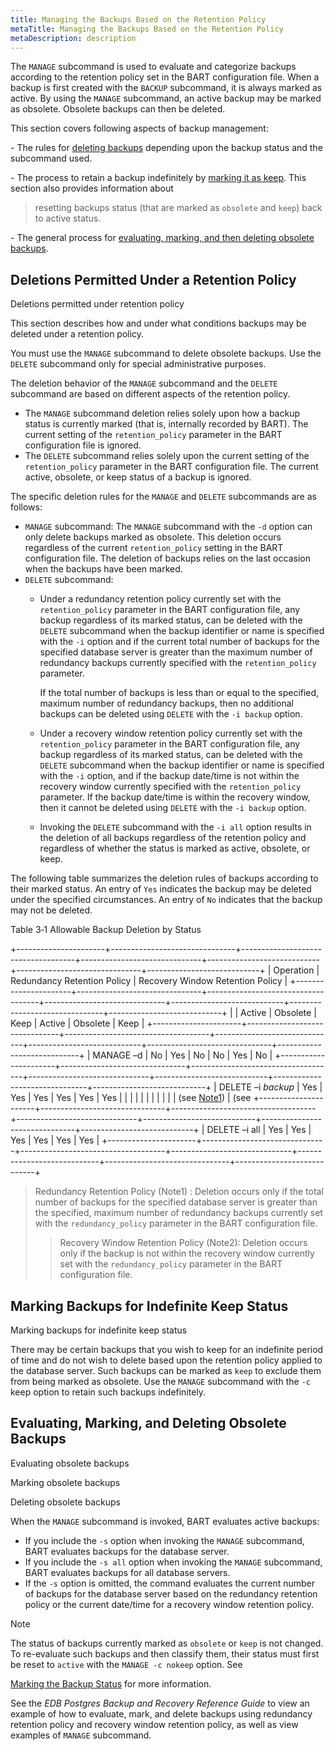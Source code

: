 ```yaml
---
title: Managing the Backups Based on the Retention Policy
metaTitle: Managing the Backups Based on the Retention Policy
metaDescription: description
---
```


The `MANAGE` subcommand is used to evaluate and categorize backups
according to the retention policy set in the BART configuration file.
When a backup is first created with the `BACKUP` subcommand, it is
always marked as active. By using the `MANAGE` subcommand, an active
backup may be marked as obsolete. Obsolete backups can then be deleted.

This section covers following aspects of backup management:

\- The rules for [deleting
backups](deletions_permitted_under_retention_policy) depending upon the
backup status and the subcommand used.

\- The process to retain a backup indefinitely by [marking it as
keep](marking_backups_for_indefinite_keep_status). This section also
provides information about

> resetting backups status (that are marked as `obsolete` and `keep`)
> back to active status.

\- The general process for [evaluating, marking, and then deleting
obsolete backups](evaluating_marking_and_deleting_obsolete_backups).

## Deletions Permitted Under a Retention Policy

<div class="index">

Deletions permitted under retention policy

</div>

This section describes how and under what conditions backups may be
deleted under a retention policy.

You must use the `MANAGE` subcommand to delete obsolete backups. Use the
`DELETE` subcommand only for special administrative purposes.

The deletion behavior of the `MANAGE` subcommand and the `DELETE`
subcommand are based on different aspects of the retention policy.

  - The `MANAGE` subcommand deletion relies solely upon how a backup
    status is currently marked (that is, internally recorded by BART).
    The current setting of the `retention_policy` parameter in the BART
    configuration file is ignored.
  - The `DELETE` subcommand relies solely upon the current setting of
    the `retention_policy` parameter in the BART configuration file. The
    current active, obsolete, or keep status of a backup is ignored.

The specific deletion rules for the `MANAGE` and `DELETE` subcommands
are as follows:

  - `MANAGE` subcommand: The `MANAGE` subcommand with the `-d` option
    can only delete backups marked as obsolete. This deletion occurs
    regardless of the current `retention_policy` setting in the BART
    configuration file. The deletion of backups relies on the last
    occasion when the backups have been marked.
  - `DELETE` subcommand:
      - Under a redundancy retention policy currently set with the
        `retention_policy` parameter in the BART configuration file, any
        backup regardless of its marked status, can be deleted with the
        `DELETE` subcommand when the backup identifier or name is
        specified with the `-i` option and if the current total number
        of backups for the specified database server is greater than the
        maximum number of redundancy backups currently specified with
        the `retention_policy` parameter.
        
        If the total number of backups is less than or equal to the
        specified, maximum number of redundancy backups, then no
        additional backups can be deleted using `DELETE` with the `-i
        backup` option.
    
      - Under a recovery window retention policy currently set with the
        `retention_policy` parameter in the BART configuration file, any
        backup regardless of its marked status, can be deleted with the
        `DELETE` subcommand when the backup identifier or name is
        specified with the `-i` option, and if the backup date/time is
        not within the recovery window currently specified with the
        `retention_policy` parameter. If the backup date/time is within
        the recovery window, then it cannot be deleted using `DELETE`
        with the `-i backup` option.
    
      - Invoking the `DELETE` subcommand with the `-i all` option
        results in the deletion of all backups regardless of the
        retention policy and regardless of whether the status is marked
        as active, obsolete, or keep.

The following table summarizes the deletion rules of backups according
to their marked status. An entry of `Yes` indicates the backup may be
deleted under the specified circumstances. An entry of `No` indicates
that the backup may not be deleted.

Table 3‑1 Allowable Backup Deletion by Status

\+----------------------+-------------------------------+------------------------------------+------------------------------+----------------------------+-------------------------------+----------------------------+
| Operation | Redundancy Retention Policy | Recovery Window Retention
Policy |
+----------------------+-------------------------------+------------------------------------+------------------------------+----------------------------+-------------------------------+----------------------------+
| | Active | Obsolete | Keep | Active | Obsolete | Keep |
+----------------------+-------------------------------+------------------------------------+------------------------------+----------------------------+-------------------------------+----------------------------+
| MANAGE –d | No | Yes | No | No | Yes | No |
+----------------------+-------------------------------+------------------------------------+------------------------------+----------------------------+-------------------------------+----------------------------+
| DELETE –i *backup* | Yes | Yes | Yes | Yes | Yes | Yes | | | | | | | |
| | | (see [Note1](note1)) | (see
+----------------------+-------------------------------+------------------------------------+------------------------------+----------------------------+-------------------------------+----------------------------+
| DELETE –i all | Yes | Yes | Yes | Yes | Yes | Yes |
+----------------------+-------------------------------+------------------------------------+------------------------------+----------------------------+-------------------------------+----------------------------+

> Redundancy Retention Policy (Note1) : Deletion occurs only if the
> total number of backups for the specified database server is greater
> than the specified, maximum number of redundancy backups currently set
> with the `redundancy_policy` parameter in the BART configuration file.
> 
> > Recovery Window Retention Policy (Note2): Deletion occurs only if
> > the backup is not within the recovery window currently set with the
> > `redundancy_policy` parameter in the BART configuration file.

## Marking Backups for Indefinite Keep Status

<div class="index">

Marking backups for indefinite keep status

</div>

There may be certain backups that you wish to keep for an indefinite
period of time and do not wish to delete based upon the retention policy
applied to the database server. Such backups can be marked as `keep` to
exclude them from being marked as obsolete. Use the `MANAGE` subcommand
with the `-c` keep option to retain such backups indefinitely.

## Evaluating, Marking, and Deleting Obsolete Backups

<div class="index">

Evaluating obsolete backups

</div>

<div class="index">

Marking obsolete backups

</div>

<div class="index">

Deleting obsolete backups

</div>

When the `MANAGE` subcommand is invoked, BART evaluates active backups:

  - If you include the `-s` option when invoking the `MANAGE`
    subcommand, BART evaluates backups for the database server.
  - If you include the `-s all` option when invoking the `MANAGE`
    subcommand, BART evaluates backups for all database servers.
  - If the `-s` option is omitted, the command evaluates the current
    number of backups for the database server based on the redundancy
    retention policy or the current date/time for a recovery window
    retention policy.

<div class="note">

<div class="title">

Note

</div>

The status of backups currently marked as `obsolete` or `keep` is not
changed. To re-evaluate such backups and then classify them, their
status must first be reset to `active` with the `MANAGE -c nokeep`
option. See

</div>

[Marking the Backup Status](marking_the_backup_status) for more
information.

See the *EDB Postgres Backup and Recovery Reference Guide* to view an
example of how to evaluate, mark, and delete backups using redundancy
retention policy and recovery window retention policy, as well as view
examples of `MANAGE` subcommand.

